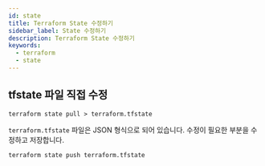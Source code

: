 ```yaml
---
id: state
title: Terraform State 수정하기
sidebar_label: State 수정하기
description: Terraform State 수정하기
keywords:
  - terraform
  - state
---
```


## tfstate 파일 직접 수정

```shell
terraform state pull > terraform.tfstate
```

`terraform.tfstate` 파일은 JSON 형식으로 되어 있습니다. 수정이 필요한 부분을 수정하고 저장합니다.

```shell
terraform state push terraform.tfstate
```
